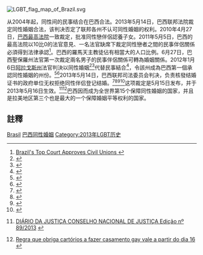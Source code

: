 [[File:LGBT_flag_map_of_Brazil.svg|thumb]]
{{SSU}}

从2004年起，同性间的民事结合在巴西合法。2013年5月14日，巴西联邦法院裁定同性婚姻合法，该判决否定了联邦各州不认可同性婚姻的权利。2010年4月27日，[[巴西最高法院|巴西最高法院]]一致裁定，批准同性戀伴侶認養子女。2011年5月5日，巴西的最高法院以10比0的法官意見、一名法官缺席下裁定同性戀者之間的民事伴侶關係必須得到法律承認<ref>[http://www.nytimes.com/aponline/2011/05/05/world/americas/AP-LT-Brazil-Civil-Unions.html?hp Brazil's Top Court Approves Civil Unions {{en icon}}]</ref>。巴西的羅馬天主教徒佔有相當大的人口比例。6月27日，巴西聖保羅州法官第一次裁定兩名男子的民事伴侶關係可轉為婚姻關係。2012年1月6日[[阿拉戈斯州|阿拉戈斯州]]法官判決以同性婚姻<ref>{{cite web|url=http://www.tjal.jus.br/corregedoria/provimentos/fdecf43ea5a3804e37b479be1b6a01e5.pdf|title=PROVIMENTO Nº 40, DE 06 DE DEZEMBRO DE 2011|last=JAMES|first=MAGALHÃES DE MEDEIROS|language=pt|accessdate=8 January 2012|archivedate=2012-01-08|archiveurl=https://www.webcitation.org/64Y30IZ2Y?url=http://www.tjal.jus.br/corregedoria/provimentos/fdecf43ea5a3804e37b479be1b6a01e5.pdf|dead-url=yes}}</ref><ref name="GU">{{cite web|url=http://acapa.virgula.uol.com.br/politica/alagoas-regulamenta-o-casamento-civil-entre-gays-em-todos-os-cartorios-do-estado/2/14/15493|title=Alagoas regulamenta o casamento civil entre gays em todos os cartórios do estado|last=Redação|first=Por|date=6 January 2012|publisher=guagh.com.br|language=pt|accessdate=7 January 2012|archiveurl=https://www.webcitation.org/64XuyIuC5?url=http://acapa.virgula.uol.com.br/politica/alagoas-regulamenta-o-casamento-civil-entre-gays-em-todos-os-cartorios-do-estado/2/14/15493|archivedate=2012-01-08|dead-url=yes}}</ref>代替民事結合<ref name="terra">{{cite web|url=http://noticias.terra.com.br/brasil/noticias/0,,OI5546036-EI306,00-Iniciativa+da+Justica+de+Alagoas+facilita+casamento+gay.html|title=Iniciativa da Justiça de Alagoas facilita casamento gay|date=6 January 2012|publisher=terra|language=pt|accessdate=7 January 2012|archivedate=2012-01-08|archiveurl=https://www.webcitation.org/64XvARgOi?url=http://noticias.terra.com.br/brasil/noticias/0,,OI5546036-EI306,00-Iniciativa+da+Justica+de+Alagoas+facilita+casamento+gay.html|dead-url=no}}</ref>，令該州成為巴西第一個承認同性婚姻的州份。<ref name="Correio">{{cite web|url=http://correiodobrasil.com.br/%C2%A0alagoas-facilita-casamento-de-homossexuais/352922/|title=Alagoas facilita casamento de homossexuais|last=Vermelho|first=Por|date=7 January 2012|publisher=Correio de Brasil|language=pt|accessdate=7 January 2012|archiveurl=https://www.webcitation.org/64XvJrpCy?url=http://correiodobrasil.com.br/%C2%A0alagoas-facilita-casamento-de-homossexuais/352922/|archivedate=2012-01-08|dead-url=yes}}</ref><ref name="Jurídico">{{cite web|url=http://www.conjur.com.br/2012-jan-07/tjs-alagoas-espirito-santo-orientam-cartorios-registrar-uniao-gay|title=Justiça de AL e ES orientam cartórios sobre união gay|date=7 January 2012|publisher=Consultor Jurídico|language=pt|accessdate=7 January 2012|archiveurl=https://www.webcitation.org/64XvNmBio?url=http://www.conjur.com.br/2012-jan-07/tjs-alagoas-espirito-santo-orientam-cartorios-registrar-uniao-gay|archivedate=2012-01-08|dead-url=no}}</ref>2013年5月14日，巴西联邦司法委员会判决，负责核發结婚证书的政府单位无权拒绝同性伴侣登记结婚。<ref>{{Cite web |url=http://www.estadao.com.br/noticias/cidades,cnj-obriga-cartorios-a-celebrar-casamento-entre-homossexuais,1031678,0.htm |title=存档副本 |accessdate=2013-05-16 |archive-date=2014-01-21 |archive-url=https://web.archive.org/web/20140121210215/http://www.estadao.com.br/noticias/cidades,cnj-obriga-cartorios-a-celebrar-casamento-entre-homossexuais,1031678,0.htm |dead-url=no }}</ref><ref>{{Cite web |url=http://www.france24.com/en/20130514-brazil-judicial-panel-clears-way-gay-marriage |title=Brazil judicial panel clears way for gay marriage |access-date=2013-05-16 |archive-url=https://web.archive.org/web/20130609172419/http://www.france24.com/en/20130514-brazil-judicial-panel-clears-way-gay-marriage |archive-date=2013-06-09 |dead-url=yes }}</ref><ref>{{Cite web |url=http://edition.cnn.com/2013/05/15/world/americas/brazil-same-sex-marriage/index.html?eref=edition |title=Brazilian judicial council orders notaries to recognize same-sex marriage |accessdate=2013-05-16 |archive-date=2017-12-25 |archive-url=https://web.archive.org/web/20171225034902/http://edition.cnn.com/2013/05/15/world/americas/brazil-same-sex-marriage/index.html?eref=edition |dead-url=no }}</ref><ref>{{Cite web |url=http://www.enca.com/world/brazil-clears-way-gay-marriage |title=Brazil clears way for gay marriage |accessdate=2013-05-16 |archive-date=2018-07-07 |archive-url=https://web.archive.org/web/20180707120758/http://www.enca.com/world/brazil-clears-way-gay-marriage |dead-url=no }}</ref>这项裁定是5月15日发布，并于2013年5月16日生效。<ref>{{pt}} [http://www.cnj.jus.br/dje/jsp/dje/DownloadDeDiario.jsp?dj=DJ89_2013-ASSINADO.PDF&statusDoDiario=ASSINADO DIÁRIO DA JUSTIÇA CONSELHO NACIONAL DE JUSTIÇA Edição nº 89/2013] {{Wayback|url=http://www.cnj.jus.br/dje/jsp/dje/DownloadDeDiario.jsp?dj=DJ89_2013-ASSINADO.PDF&statusDoDiario=ASSINADO |date=20130927065724 }}</ref><ref>{{pt}} [http://g1.globo.com/politica/noticia/2013/05/regra-que-obriga-cartorios-fazer-casamento-gay-vale-partir-do-dia-16.html Regra que obriga cartórios a fazer casamento gay vale a partir do dia 16] {{Wayback|url=http://g1.globo.com/politica/noticia/2013/05/regra-que-obriga-cartorios-fazer-casamento-gay-vale-partir-do-dia-16.html |date=20190419152629 }}</ref>巴西因而成为全世界第15个保障同性婚姻的国家，并且是拉美地区第三个也是最大的一个保障婚姻平等权利的国家。

==註釋==
{{Reflist}}

{{Status of same-sex unions}}
[[Category:各國同性婚姻|Brasil]]
[[Category:巴西同性婚姻|]]
[[Category:2013年LGBT历史|Category:2013年LGBT历史]]